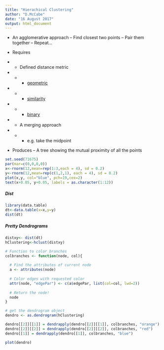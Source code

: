 ```yaml
---
title: "Hierachical Clustering"
author: "D.McCabe"
date: "16 August 2017"
output: html_document
---
```


- An agglomerative approach
-- Find closest two points
-- Pair them together
-- Repeat...

- Requires
- - Defined distance metric
- - - [geometric](https://en.wikipedia.org/wiki/Euclidean_distance)
- - - [similarity](https://en.wikipedia.org/wiki/Pearson_correlation_coefficient)
- - - [binary](https://en.wikipedia.org/wiki/Taxicab_geometry)
- - A merging approach
- - - e.g. take the midpoint
- Produces
-- A tree showing the mutual proximity of all the points

```r
set.seed(71675)
par(mar=c(0,0,0,0))
x<-rnorm(12,mean=rep(1:3,each = 4), sd = 0.2)
y<-rnorm(12,mean=rep(c(1,2,1), each = 4), sd = 0.2)
plot(x,y, col="blue", pch=19,cex=2)
text(x+0.05, y+0.05, labels = as.character(1:12))
```

##### Dist
```r
library(data.table)
dt<-data.table(x=x,y=y)
dist(dt)
```

##### Pretty Dendrograms
```r
distxy<- dist(dt)
hClustering<-hclust(distxy)

# Function to color branches
colbranches <- function(node, col){
  
  # Find the attributes of current node
  a <- attributes(node)
  
  # Color edges with requested color
  attr(node, "edgePar") <- c(a$edgePar, list(col=col, lwd=2))
  
  # Return the node!
  node
}

# get the dendrogram object
dendro <- as.dendrogram(hClustering)

dendro[[2]][[1]] = dendrapply(dendro[[2]][[1]], colbranches, "orange")
dendro[[2]][[2]] = dendrapply(dendro[[2]][[2]], colbranches, "red")
dendro[[1]] = dendrapply(dendro[[1]], colbranches, "blue")

plot(dendro)
```
